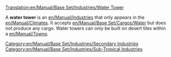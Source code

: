 [[Translation:en/Manual/Base Set/Industries/Water Tower]]

{{en/Manual/Base Set/Industries/Industries|name=Water Tower
|image=en/Water tower.png.png
|climates=[[en/Manual/Climates]]
|accepts=[[en/Manual/Base Set/Cargos/Water]]
|produces=Nothing
}}
A '''water tower''' is an [[en/Manual/Industries]] that only appears in the [[en/Manual/Climates]]. It accepts [[en/Manual/Base Set/Cargos/Water]] but does not produce any cargo. Water towers can only be built on desert tiles within a [[en/Manual/Towns]].

{{en/Manual/Base Set/Industries/Navbox Industries}}

[[Category:en/Manual/Base Set/Industries/Secondary Industries]]
[[Category:en/Manual/Base Set/Industries/Sub-Tropical Industries]]